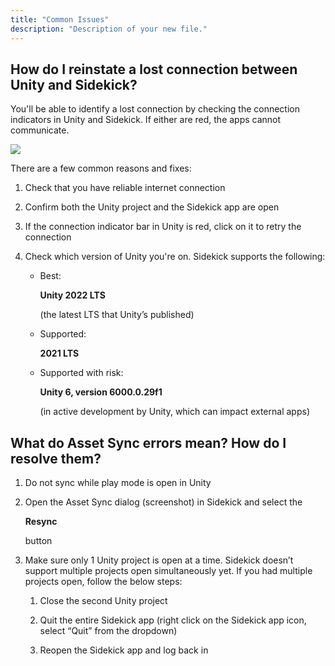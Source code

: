 ```yaml
---
title: "Common Issues"
description: "Description of your new file."
---
```


## How do I reinstate a lost connection between Unity and Sidekick?

You'll be able to identify a lost connection by checking the connection indicators in Unity and Sidekick. If either are red, the apps cannot communicate.&#x20;

![](/images/unity-bezi-connection.png)

There are a few common reasons and fixes:&#x20;

1. Check that you have reliable internet connection

2. Confirm both the Unity project and the Sidekick app are open

3. If the connection indicator bar in Unity is red, click on it to retry the connection

4. Check which version of Unity you're on. Sidekick supports the following:

   * Best: 

     **Unity 2022 LTS**

      (the latest LTS that Unity’s published)

   * Supported: 

     **2021 LTS**

   * Supported with risk: 

     **Unity 6, version 6000.0.29f1**

      (in active development by Unity, which can impact external apps)

## What do Asset Sync errors mean? How do I resolve them?

1. Do not sync while play mode is open in Unity

2. Open the Asset Sync dialog (screenshot) in Sidekick and select the 

   **Resync**

    button

3. Make sure only 1 Unity project is open at a time. Sidekick doesn’t support multiple projects open simultaneously yet. If you had multiple projects open, follow the below steps:

   1. Close the second Unity project

   2. Quit the entire Sidekick app (right click on the Sidekick app icon, select “Quit” from the dropdown)

   3. Reopen the Sidekick app and log back in